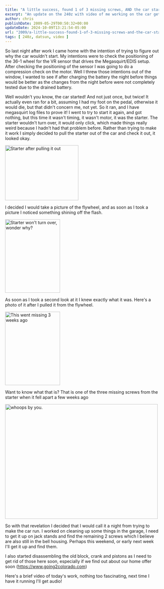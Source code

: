```yaml
---
title: "A little success, found 1 of 3 missing screws, AND the car started, twice!"
excerpt: "An update on the 240z with video of me working on the car getting it started, I found 1 of three missing screws and got the car started!"
author: chris
publishDate: 2009-05-29T00:50:32+00:00
updateDate: 2024-10-09T13:21:54-05:00
url: "2009/a-little-success-found-1-of-3-missing-screws-and-the-car-started-twice"
tags: [ 240z, datsun, video ]
---
```


So last night after work I came home with the intention of trying to figure out why the car wouldn't start. My intentions were to check the positioning of the 36-1 wheel for the VR sensor that drives the Megasquirt/EDIS setup. After checking the positioning of the sensor I was going to do a compression check on the motor. Well I threw those intentions out of the window, I wanted to see if after charging the battery the night before things would be better as the changes from the night before were not completely tested due to the drained battery.

Well wouldn't you know, the car started! And not just once, but twice! It actually even ran for a bit, assuming I had my foot on the pedal, otherwise it would die, but that didn't concern me, not yet. So it ran, and I have megasquirt log files to prove it! I went to try to start it again, and got nothing, but this time it wasn't timing, it wasn't motor, it was the starter. The starter wouldn't turn over, it would only click, which made things really weird because I hadn't had that problem before. Rather than trying to make it work I simply decided to pull the starter out of the car and check it out, it looked okay.

<a href="https://www.flickr.com/photos/chammond/3572141060/"><img alt="Starter after pulling it out" width="240" height="180" src="https://farm3.static.flickr.com/2472/3572141060_2f6ed34481_m.jpg" /></a>

I decided I would take a picture of the flywheel, and as soon as I took a picture I noticed something shining off the flash.

<a href="https://www.flickr.com/photos/chammond/3571337775/"><img alt="Starter won't turn over, wonder why?" width="180" height="240" src="https://farm4.static.flickr.com/3393/3571337775_18b0c7c815_m.jpg" /></a>

As soon as I took a second look at it I knew exactly what it was. Here's a photo of it after I pulled it from the flywheel.

<a href="https://www.flickr.com/photos/chammond/3571339491/"><img alt="This went missing 3 weeks ago" width="180" height="240" src="https://farm4.static.flickr.com/3632/3571339491_73290fbcd6_m.jpg" /></a>

Want to know what that is? That is one of the three missing screws from the starter when it fell apart a few weeks ago

<img title="" alt="whoops by you." width="500" height="375" src="https://farm3.static.flickr.com/2196/3529003195_f86d5d45e1.jpg?v=0" />

So with that revelation I decided that I would call it a night from trying to make the car run. I worked on cleaning up some things in the garage, I need to get it up on jack stands and find the remaining 2 screws which I believe are also still in the bell housing. Perhaps this weekend, or early next week I'll get it up and find them.

I also started disassembling the old block, crank and pistons as I need to get rid of those here soon, especially if we find out about our home offer soon (<a href="https://www.going2colorado.com">https://www.going2colorado.com</a>)

Here's a brief video of today's work, nothing too fascinating, next time I have it running I'll get audio!

<YouTubeEmbed videoId="eTCFkNBJIQI" title="An update on the Project 240z!" publishDate="2009-05-29T00:50:32+00:00" description="An update on the 240z with video of me working on the car getting it started!." />
